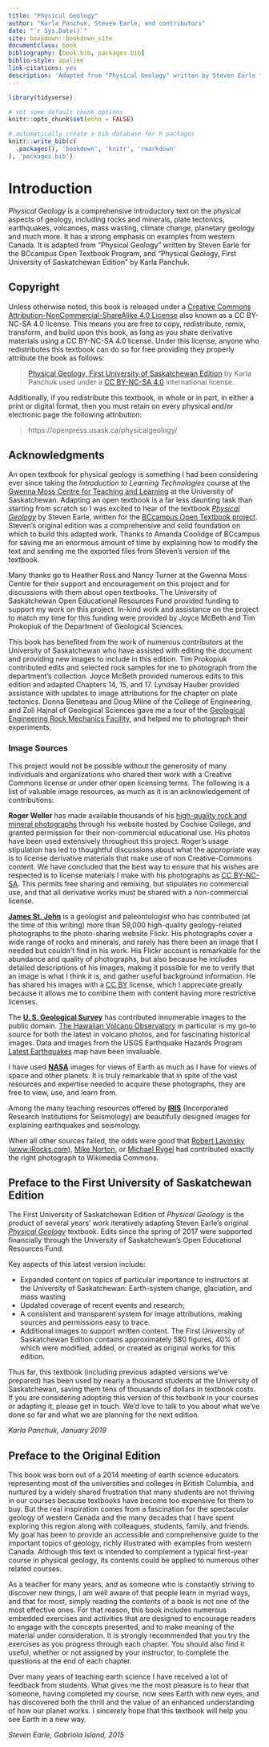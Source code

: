 ```yaml
--- 
title: "Physical Geology"
author: "Karla Panchuk, Steven Earle, and contributors"
date: "`r Sys.Date()`"
site: bookdown::bookdown_site
documentclass: book
bibliography: [book.bib, packages.bib]
biblio-style: apalike
link-citations: yes
description: 'Adapted from "Physical Geology" written by Steven Earle for the BCcampus Open Textbook Project'
---
```


```r
library(tidyverse)

# set some default chunk options
knitr::opts_chunk$set(echo = FALSE)

# automatically create a bib database for R packages
knitr::write_bib(c(
  .packages(), 'bookdown', 'knitr', 'rmarkdown'
), 'packages.bib')
```

# Introduction {-}

_Physical Geology_ is a comprehensive introductory text on the physical aspects of geology, including rocks and minerals, plate tectonics, earthquakes, volcanoes, mass wasting, climate change, planetary geology and much more. It has a strong emphasis on examples from western Canada. It is adapted from "Physical Geology" written by Steven Earle for the BCcampus Open Textbook Program, and "Physical Geology, First University of Saskatchewan Edition" by Karla Panchuk.

## Copyright

Unless otherwise noted, this book is released under a [Creative Commons Attribution-NonCommercial-ShareAlike 4.0 License](https://creativecommons.org/licenses/by-nc-sa/4.0/) also known as a CC BY-NC-SA 4.0 license. This means you are free to copy, redistribute, remix, transform, and build upon this book, as long as you share derivative materials using a CC BY-NC-SA 4.0 license. Under this license, anyone who redistributes this textbook can do so for free providing they properly attribute the book as follows:

> [Physical Geology, First University of Saskatchewan Edition](https://physicalgeology.pressbooks.com) by Karla Panchuk used under a [CC BY-NC-SA 4.0](https://creativecommons.org/licenses/by-nc-sa/4.0/) international license.

Additionally, if you redistribute this textbook, in whole or in part, in either a print or digital format, then you must retain on every physical and/or electronic page the following attribution:

> https://openpress.usask.ca/physicalgeology/

## Acknowledgments

An open textbook for physical geology is something I had been considering ever since taking the _Introduction to Learning Technologies_ course at the [Gwenna Moss Centre for Teaching and Learning](https://teaching.usask.ca/about/units/gwenna-moss-centre-for-teaching-and-learning.php) at the University of Saskatchewan. Adapting an open textbook is a far less daunting task than starting from scratch so I was excited to hear of the textbook _[Physical Geology](https://open.bccampus.ca/find-open-textbooks/?uuid=52166cd1-e380-4e1b-9a6f-d891936e4749)_ by Steven Earle, written for the [BCcampus Open Textbook project](https://open.bccampus.ca/find-open-textbooks/). Steven's original edition was a comprehensive and solid foundation on which to build this adapted work. Thanks to Amanda Coolidge of BCcampus for saving me an enormous amount of time by explaining how to modify the text and sending me the exported files from Steven’s version of the textbook.

Many thanks go to Heather Ross and Nancy Turner at the Gwenna Moss Centre for their support and encouragement on this project and for discussions with them about open textbooks. The University of Saskatchewan Open Educational Resources Fund provided funding to support my work on this project. In-kind work and assistance on the project to match my time for this funding were provided by Joyce McBeth and Tim Prokopiuk of the Department of Geological Sciences.

This book has benefited from the work of numerous contributors at the University of Saskatchewan who have assisted with editing the document and providing new images to include in this edition. Tim Prokopiuk contributed edits and selected rock samples for me to photograph from the department’s collection. Joyce McBeth provided numerous edits to this edition and adapted Chapters 14, 15, and 17. Lyndsay Hauber provided assistance with updates to image attributions for the chapter on plate tectonics. Donna Beneteau and Doug Milne of the College of Engineering, and Zoli Hajnal of Geological Sciences gave me a tour of the [Geological Engineering Rock Mechanics Facility](https://research.usask.ca/portalforindustry/facilities/geological-engineering-rock-mechanics-facility.php), and helped me to photograph their experiments.

### Image Sources

This project would not be possible without the generosity of many individuals and organizations who shared their work with a Creative Commons license or under other open licensing terms. The following is a list of valuable image resources, as much as it is an acknowledgement of contributions:

__Roger Weller__ has made available thousands of his [high-quality rock and mineral photographs](http://skywalker.cochise.edu/wellerr/mineral/minlist.htm) through his website hosted by Cochise College, and granted permission for their non-commercial educational use. His photos have been used extensively throughout this project. Roger's usage stipulation has led to thoughtful discussions about what the appropriate way is to license derivative materials that make use of non Creative-Commons content. We have concluded that the best way to ensure that his wishes are respected is to license materials I make with his photographs as [CC BY-NC-SA](https://creativecommons.org/licenses/by-nc-sa/4.0/legalcode). This permits free sharing and remixing, but stipulates no commercial use, and that all derivative works must be shared with a non-commercial license.

__[James St. John](https://www.flickr.com/photos/jsjgeology/)__ is a geologist and paleontologist who has contributed (at the time of this writing) more than 59,000 high-quality geology-related photographs to the photo-sharing website Flickr. His photographs cover a wide range of rocks and minerals, and rarely has there been an image that I needed but couldn't find in his work. His Flickr account is remarkable for the abundance and quality of photographs, but also because he includes detailed descriptions of his images, making it possible for me to verify that an image is what I think it is, and gather useful background information. He has shared his images with a [CC BY](https://creativecommons.org/licenses/by/4.0/) license, which I appreciate greatly because it allows me to combine them with content having more restrictive licenses.

The [__U. S. Geological Survey__](https://www.usgs.gov/) has contributed innumerable images to the public domain. [The Hawaiian Volcano Observatory](https://volcanoes.usgs.gov/observatories/hvo/) in particular is my go-to source for both the latest in volcano photos, and for fascinating historical images. Data and images from the USGS Earthquake Hazards Program [Latest Earthquakes](https://earthquake.usgs.gov/earthquakes/map/) map have been invaluable.

I have used __[NASA](https://www.nasa.gov/)__ images for views of Earth as much as I have for views of space and other planets. It is truly remarkable that in spite of the vast resources and expertise needed to acquire these photographs, they are free to view, use, and learn from.

Among the many teaching resources offered by [__IRIS__](https://www.iris.edu/hq/) (Incorporated Research Institutions for Seismology) are beautifully designed images for explaining earthquakes and seismology.

When all other sources failed, the odds were good that [Robert Lavinsky](https://uamineralmuseum.com/person/robert-lavinsky) ([www.iRocks.com](https://www.irocks.com/)), [Mike Norton](https://commons.wikimedia.org/wiki/User:Mikenorton), or [Michael Rygel](https://commons.wikimedia.org/wiki/User:Rygel,_M.C.) had contributed exactly the right photograph to Wikimedia Commons.

## Preface to the First University of Saskatchewan Edition

The First University of Saskatchewan Edition of _Physical Geology_ is the product of several years' work iteratively adapting Steven Earle's original _[Physical Geology](http://bit.ly/physgeol)_ textbook. Edits since the spring of 2017 were supported financially through the University of Saskatchewan's Open Educational Resources Fund.

Key aspects of this latest version include:

- Expanded content on topics of particular importance to instructors at the University of Saskatchewan: Earth-system change, glaciation, and mass wasting
- Updated coverage of recent events and research;
- A consistent and transparent system for image attributions, making sources and permissions easy to trace.
- Additional images to support written content. The First University of Saskatchewan Edition contains approximately 580 figures, 40% of which were modified, added, or created as original works for this edition.

Thus far, this textbook (including previous adapted versions we've prepared) has been used by nearly a thousand students at the University of Saskatchewan, saving them tens of thousands of dollars in textbook costs. If you are considering adopting this version of this textbook in your courses or adapting it, please get in touch. We'd love to talk to you about what we've done so far and what we are planning for the next edition.

_Karla Panchuk, January 2019_

## Preface to the Original Edition

This book was born out of a 2014 meeting of earth science educators representing most of the universities and colleges in British Columbia, and nurtured by a widely shared frustration that many students are not thriving in our courses because textbooks have become too expensive for them to buy. But the real inspiration comes from a fascination for the spectacular geology of western Canada and the many decades that I have spent exploring this region along with colleagues, students, family, and friends. My goal has been to provide an accessible and comprehensive guide to the important topics of geology, richly illustrated with examples from western Canada. Although this text is intended to complement a typical first-year course in physical geology, its contents could be applied to numerous other related courses.

As a teacher for many years, and as someone who is constantly striving to discover new things, I am well aware of that people learn in myriad ways, and that for most, simply reading the contents of a book is not one of the most effective ones. For that reason, this book includes numerous embedded exercises and activities that are designed to encourage readers to engage with the concepts presented, and to make meaning of the material under consideration. It is strongly recommended that you try the exercises as you progress through each chapter. You should also find it useful, whether or not assigned by your instructor, to complete the questions at the end of each chapter.

Over many years of teaching earth science I have received a lot of feedback from students. What gives me the most pleasure is to hear that someone, having completed my course, now sees Earth with new eyes, and has discovered both the thrill and the value of an enhanced understanding of how our planet works. I sincerely hope that this textbook will help you see Earth in a new way.

_Steven Earle, Gabriola Island, 2015_
